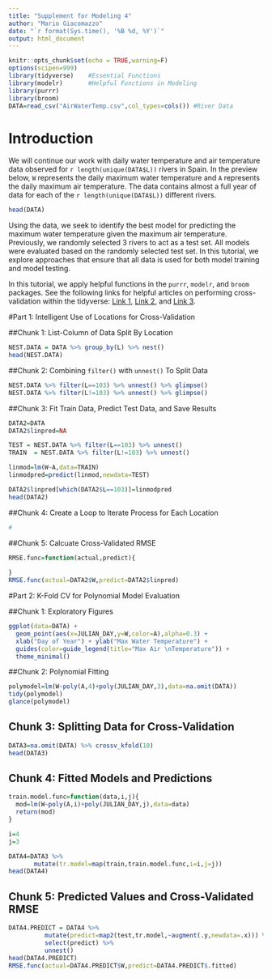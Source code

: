 ```yaml
---
title: "Supplement for Modeling 4"
author: "Mario Giacomazzo"
date: "`r format(Sys.time(), '%B %d, %Y')`"
output: html_document
---
```


```r
knitr::opts_chunk$set(echo = TRUE,warning=F)
options(scipen=999)
library(tidyverse)    #Essential Functions
library(modelr)       #Helpful Functions in Modeling
library(purrr)
library(broom)
DATA=read_csv("AirWaterTemp.csv",col_types=cols()) #River Data
```

# Introduction

We will continue our work with daily water temperature and air temperature data observed for `r length(unique(DATA$L))` rivers in Spain. In the preview below, `W` represents the daily maximum water temperature and `A` represents the daily maximum air temperature. The data contains almost a full year of data for each of the `r length(unique(DATA$L))` different rivers.

```r
head(DATA)
```

Using the data, we seek to identify the best model for predicting the maximum water temperature given the maximum air temperature. Previously, we randomly selected 3 rivers to act as a test set. All models were evaluated based on the randomly selected test set. In this tutorial, we explore approaches that ensure that all data is used for both model training and model testing.

In this tutorial, we apply helpful functions in the `purrr`, `modelr`, and `broom` packages. See the following links for helpful articles on performing cross-validation within the tidyverse: [Link 1](http://sjspielman.org/bio5312_fall2017/files/kfold_supplement.pdf), [Link 2](https://drsimonj.svbtle.com/k-fold-cross-validation-with-modelr-and-broom), and [Link 3](https://www.r-bloggers.com/easy-cross-validation-in-r-with-modelr/).


#Part 1: Intelligent Use of Locations for Cross-Validation

##Chunk 1: List-Column of Data Split By Location
```r
NEST.DATA = DATA %>% group_by(L) %>% nest()
head(NEST.DATA)
```

##Chunk 2: Combining `filter()` with `unnest()` To Split Data
```r
NEST.DATA %>% filter(L==103) %>% unnest() %>% glimpse()
NEST.DATA %>% filter(L!=103) %>% unnest() %>% glimpse()
```

##Chunk 3: Fit Train Data, Predict Test Data, and Save Results
```r
DATA2=DATA
DATA2$linpred=NA

TEST = NEST.DATA %>% filter(L==103) %>% unnest()
TRAIN  = NEST.DATA %>% filter(L!=103) %>% unnest()

linmod=lm(W~A,data=TRAIN)
linmodpred=predict(linmod,newdata=TEST)

DATA2$linpred[which(DATA2$L==103)]=linmodpred
head(DATA2)
```

##Chunk 4: Create a Loop to Iterate Process for Each Location
```r
#
```

##Chunk 5: Calcuate Cross-Validated RMSE
```r
RMSE.func=function(actual,predict){
  
}
RMSE.func(actual=DATA2$W,predict=DATA2$linpred)
```


#Part 2: K-Fold CV for Polynomial Model Evaluation

##Chunk 1: Exploratory Figures
```r
ggplot(data=DATA) +
  geom_point(aes(x=JULIAN_DAY,y=W,color=A),alpha=0.3) + 
  xlab("Day of Year") + ylab("Max Water Temperature") +
  guides(color=guide_legend(title="Max Air \nTemperature")) +
  theme_minimal()
```

##Chunk 2: Polynomial Fitting
```r
polymodel=lm(W~poly(A,4)+poly(JULIAN_DAY,3),data=na.omit(DATA))
tidy(polymodel)
glance(polymodel)
```

## Chunk 3: Splitting Data for Cross-Validation
```r
DATA3=na.omit(DATA) %>% crossv_kfold(10)
head(DATA3)
```

## Chunk 4: Fitted Models and Predictions
```r
train.model.func=function(data,i,j){
  mod=lm(W~poly(A,i)+poly(JULIAN_DAY,j),data=data)
  return(mod)
}

i=4
j=3

DATA4=DATA3 %>% 
       mutate(tr.model=map(train,train.model.func,i=i,j=j))
head(DATA4)
```

## Chunk 5: Predicted Values and Cross-Validated RMSE
```r
DATA4.PREDICT = DATA4 %>% 
          mutate(predict=map2(test,tr.model,~augment(.y,newdata=.x))) %>%
          select(predict) %>%
          unnest()
head(DATA4.PREDICT)
RMSE.func(actual=DATA4.PREDICT$W,predict=DATA4.PREDICT$.fitted)
```


